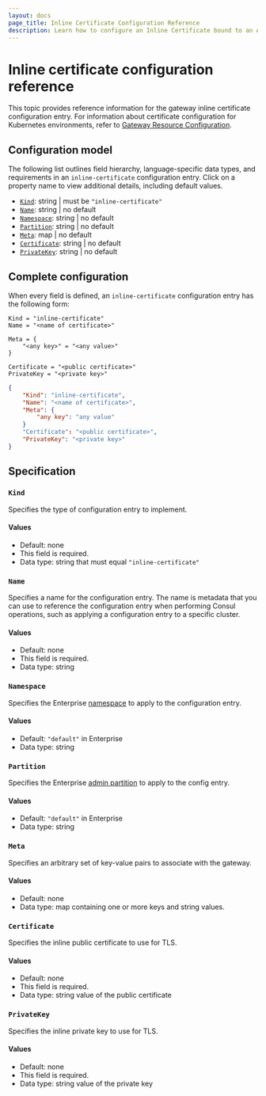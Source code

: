 ```yaml
---
layout: docs
page_title: Inline Certificate Configuration Reference
description: Learn how to configure an Inline Certificate bound to an API Gateway on VMs.
---
```


# Inline certificate configuration reference

This topic provides reference information for the gateway inline certificate
configuration entry. For information about certificate configuration for Kubernetes environments, refer to [Gateway Resource Configuration](/consul/docs/api-gateway/configuration/gateway).

## Configuration model

The following list outlines field hierarchy, language-specific data types, and
requirements in an `inline-certificate` configuration entry. Click on a property name
to view additional details, including default values.

- [`Kind`](#kind): string | must be `"inline-certificate"`
- [`Name`](#name): string | no default
- [`Namespace`](#namespace): string | no default <EnterpriseAlert inline />
- [`Partition`](#partition): string | no default <EnterpriseAlert inline />
- [`Meta`](#meta): map | no default
- [`Certificate`](#certificate): string | no default
- [`PrivateKey`](#privatekey): string | no default

## Complete configuration

When every field is defined, an `inline-certificate` configuration entry has the following form:

<CodeTabs>

```HCL
Kind = "inline-certificate"
Name = "<name of certificate>"

Meta = {
	"<any key>" = "<any value>"
}

Certificate = "<public certificate>"
PrivateKey = "<private key>"
```

```JSON
{
	"Kind": "inline-certificate",
	"Name": "<name of certificate>",
	"Meta": {
		"any key": "any value"
	}
	"Certificate": "<public certificate>",
	"PrivateKey": "<private key>"
}
```

</CodeTabs>

## Specification

### `Kind`

Specifies the type of configuration entry to implement.

#### Values

- Default: none
- This field is required.
- Data type: string that must equal `"inline-certificate"`

### `Name`

Specifies a name for the configuration entry. The name is metadata that you can
use to reference the configuration entry when performing Consul operations, such
as applying a configuration entry to a specific cluster.

#### Values

- Default: none
- This field is required.
- Data type: string

### `Namespace` <EnterpriseAlert inline />

Specifies the Enterprise [namespace](/consul/docs/enterprise/namespaces) to apply to the configuration entry.

#### Values

- Default: `"default"` in Enterprise
- Data type: string

### `Partition` <EnterpriseAlert inline />

Specifies the Enterprise [admin partition](/consul/docs/enterprise/admin-partitions) to apply to the config entry.

#### Values

- Default: `"default"` in Enterprise
- Data type: string

### `Meta`

Specifies an arbitrary set of key-value pairs to associate with the gateway.

#### Values

- Default: none
- Data type: map containing one or more keys and string values.

### `Certificate`

Specifies the inline public certificate to use for TLS.

#### Values

- Default: none
- This field is required.
- Data type: string value of the public certificate

### `PrivateKey`

Specifies the inline private key to use for TLS.

#### Values

- Default: none
- This field is required.
- Data type: string value of the private key

